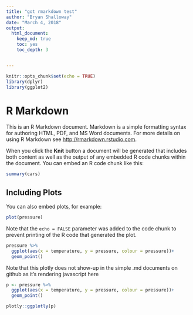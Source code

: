 ```yaml
---
title: "got rmarkdown test"
author: "Bryan Shalloway"
date: "March 4, 2018"
output: 
  html_document:
    keep_md: true
    toc: yes
    toc_depth: 3


---
```


```r
knitr::opts_chunk$set(echo = TRUE)
library(dplyr)
library(ggplot2)
```

# R Markdown

This is an R Markdown document. Markdown is a simple formatting syntax for authoring HTML, PDF, and MS Word documents. For more details on using R Markdown see <http://rmarkdown.rstudio.com>.

When you click the **Knit** button a document will be generated that includes both content as well as the output of any embedded R code chunks within the document. You can embed an R code chunk like this:

```r
summary(cars)
```

## Including Plots

You can also embed plots, for example:

```r
plot(pressure)
```

Note that the `echo = FALSE` parameter was added to the code chunk to prevent printing of the R code that generated the plot.

```r
pressure %>% 
  ggplot(aes(x = temperature, y = pressure, colour = pressure))+
  geom_point()

```


Note that this plotly does not show-up in the simple .md documents on github as it's rendering javascript here
```r
p <- pressure %>% 
  ggplot(aes(x = temperature, y = pressure, colour = pressure))+
  geom_point()

plotly::ggplotly(p)
```

